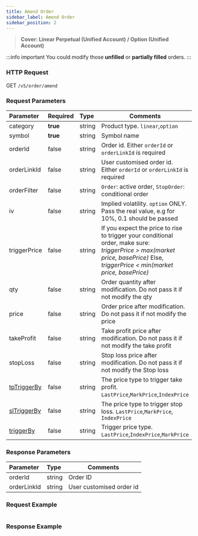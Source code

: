 ```yaml
---
title: Amend Order
sidebar_label: Amend Order
sidebar_position: 2
---
```

> **Cover: Linear Perpetual (Unified Account) / Option (Unified Account)**

:::info important
You could modify those **unfilled** or **partially filled** orders.
:::

### HTTP Request
GET `/v5/order/amend`

### Request Parameters
| Parameter | Required | Type | Comments|
|:----- |:-------|:-----|------ |
|category |**true** |string |Product type. `linear`,`option` |
|symbol |**true** |string |Symbol name|
|orderId |false |string |Order id. Either `orderId` or `orderLinkId` is required |
|orderLinkId |false |string |User customised order id. Either `orderId` or `orderLinkId` is required |
|orderFilter |false |string |`Order`: active order, `StopOrder`: conditional order|
|iv |false |string |Implied volatility. `option` ONLY. Pass the real value, e.g for 10%, 0.1 should be passed |
|triggerPrice |false |string |If you expect the price to rise to trigger your conditional order, make sure:<br/> _triggerPrice > max(market price, basePrice)_ Else,<br/>_triggerPrice < min(market price, basePrice)_|
|qty |false |string |Order quantity after modification. Do not pass it if not modify the qty|
|price |false |string |Order price after modification. Do not pass it if not modify the price|
|takeProfit |false |string |Take profit price after modification. Do not pass it if not modify the take profit |
|stopLoss |false |string |Stop loss price after modification. Do not pass it if not modify the Stop loss |
|[tpTriggerBy](../enum#triggertype) |false |string |The price type to trigger take profit. `LastPrice`,`MarkPrice`,`IndexPrice`|
|[slTriggerBy](../enum#triggertype) |false |string |The price type to trigger stop loss. `LastPrice`,`MarkPrice`, `IndexPrice` |
|[triggerBy](../enum#triggertype) |false |string |Trigger price type. `LastPrice`,`IndexPrice`,`MarkPrice`|

### Response Parameters
| Parameter | Type | Comments|
|:----- |:-----|----- |
|orderId |string |Order ID |
|orderLinkId |string |User customised order id |

### Request Example

<Tabs>
<TabItem value="console" label="Console">

```http
```

</TabItem>
</Tabs>

### Response Example

<Tabs>
<TabItem value="js linear" label="linear">

```javascript

```
</TabItem>
</Tabs>
